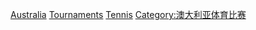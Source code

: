 [[Category:各國網球賽事|Australia]]
[[Category:澳洲網球|Tournaments]]
[[Category:澳洲體育賽事|Tennis]]
[[Category:澳大利亚体育比赛|Category:澳大利亚体育比赛]]